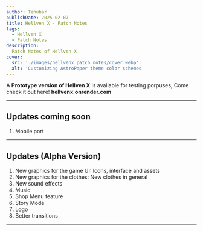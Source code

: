 ```yaml
---
author: Tenubar
publishDate: 2025-02-07
title: Hellven X - Patch Notes
tags:
  - Hellven X
  - Patch Notes
description:
  Patch Notes of Hellven X
cover:
  src: './images/hellvenx_patch_notes/cover.webp'
  alt: 'Customizing AstroPaper theme color schemes'
---
```


A **Prototype version of Hellven X** is avaliable for testing porpuses, 
Come check it out here! 
**hellvenx.onrender.com**

---

## Updates coming soon
1. Mobile port

---

## Updates (Alpha Version)

1. New graphics for the game UI: Icons, interface and assets 
2. New graphics for the clothes: New clothes in general
3. New sound effects
4. Music
5. Shop Menu feature
6. Story Mode
7. Logo
8. Better transitions

---